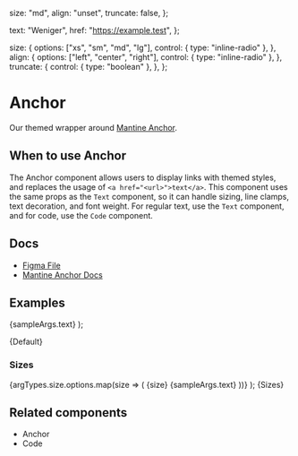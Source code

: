 
  size: "md",
  align: "unset",
  truncate: false,
};

  text: "Weniger",
  href: "https://example.test",
};

  size: {
    options: ["xs", "sm", "md", "lg"],
    control: { type: "inline-radio" },
  },
  align: {
    options: ["left", "center", "right"],
    control: { type: "inline-radio" },
  },
  truncate: {
    control: { type: "boolean" },
  },
};

<Meta
  title="Typography/Anchor"
  component={Anchor}
  args={args}
  argTypes={argTypes}
/>

# Anchor

Our themed wrapper around [Mantine Anchor](https://mantine.dev/core/anchor/).

## When to use Anchor

The Anchor component allows users to display links with themed styles, and replaces the usage of `<a href="<url>">text</a>`. This component uses the same props as the `Text` component, so it can handle sizing, line clamps, text decoration, and font weight. For regular text, use the `Text` component, and for code, use the `Code` component.

## Docs

- [Figma File](https://www.figma.com/file/h6aMN8H67eu2w8wmDngfnM/Foundation-%2F-text?type=design&node-id=5-70&mode=design&t=9Sh3xAM7HsIZIN1z-11)
- [Mantine Anchor Docs](https://mantine.dev/core/anchor/)

## Examples

  <Anchor href={sampleArgs.href}>{sampleArgs.text}</Anchor>
);

<Canvas>
  <Story name="Default">{Default}</Story>
</Canvas>

### Sizes

  <Grid align="center" maw="18rem">
    {argTypes.size.options.map(size => (
      <Fragment key={size}>
        <Grid.Col span={2}>
          <Text weight="bold">{size}</Text>
        </Grid.Col>
        <Grid.Col span={10}>
          <Anchor {...args} size={size} href={sampleArgs.href}>
            {sampleArgs.text}
          </Anchor>
        </Grid.Col>
      </Fragment>
    ))}
  </Grid>
);

<Canvas>
  <Story name="Sizes">{Sizes}</Story>
</Canvas>

## Related components

- Anchor
- Code
